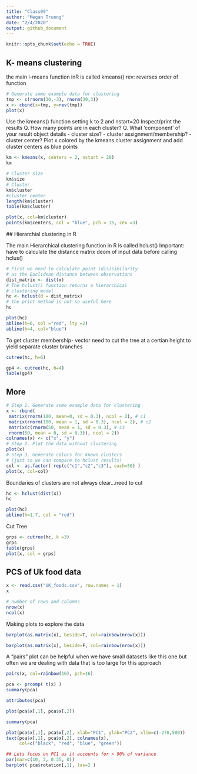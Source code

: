 ```yaml
---
title: "Class09"
author: "Megan Truong"
date: "2/4/2020"
output: github_document
---
```


```r
knitr::opts_chunk$set(echo = TRUE)
```

## K- means clustering

the main l-means function inR is called kmeans()
rev: reverses order of function

```r
# Generate some example data for clustering
tmp <- c(rnorm(30,-3), rnorm(30,3))
x <- cbind(x=tmp, y=rev(tmp))
plot(x)

```

Use the kmeans() function setting k to 2 and nstart=20
Inspect/print the results
Q. How many points are in each cluster?
Q. What ‘component’ of your result object details
 - cluster size?
 - cluster assignment/membership?
 - cluster center?
Plot x colored by the kmeans cluster assignment and
 add cluster centers as blue points
 
```r
km <- kmeans(x, centers = 2, nstart = 20)
km

# Cluster size
km$size
# Cluster
km$cluster
#cluster center
length(km$cluster)
table(km$cluster)

```
 
```r
plot(x, col=km$cluster)
points(km$centers, col = "blue", pch = 15, cex =3)
```
 
 
 
 ## Hierarchial clustering in R
 
 The main Hierarchical clustering function in R is called hclust() 
    Important: have to calculate the distance matrix deom of input data     before calling hclus()
  
```r
# First we need to calculate point (dis)similarity
# as the Euclidean distance between observations
dist_matrix <- dist(x)
# The hclust() function returns a hierarchical
# clustering model
hc <- hclust(d = dist_matrix)
# the print method is not so useful here
hc 
```
```r
plot(hc)
abline(h=6, col ="red", lty =2)
abline(h=4, col="blue")
```

To get cluster membership- vector need to cut the tree at a certian height to yield separate cluster branches
```r
cutree(hc, h=6)
```

```r
gp4 <- cutree(hc, h=4)
table(gp4)
```


## More

```r
# Step 1. Generate some example data for clustering
x <- rbind(
 matrix(rnorm(100, mean=0, sd = 0.3), ncol = 2), # c1
 matrix(rnorm(100, mean = 1, sd = 0.3), ncol = 2), # c2
 matrix(c(rnorm(50, mean = 1, sd = 0.3), # c3
 rnorm(50, mean = 0, sd = 0.3)), ncol = 2))
colnames(x) <- c("x", "y")
# Step 2. Plot the data without clustering
plot(x)
# Step 3. Generate colors for known clusters
# (just so we can compare to hclust results)
col <- as.factor( rep(c("c1","c2","c3"), each=50) )
plot(x, col=col)
```
 Boundaries of clusters are not always clear...need to cut
```r
hc <- hclust(dist(x))
hc
```

```r
plot(hc)
abline(h=1.7, col = "red")
```
Cut Tree
```r
grps <- cutree(hc, k =3)
grps
table(grps)
plot(x, col = grps)
```

## PCS of Uk food data

```r
x <- read.csv("UK_foods.csv", row.names = 1)
x
```

```r
# number of rows and columns
nrow(x)
ncol(x)
```

Making plots to explore the data

```r
barplot(as.matrix(x), beside=T, col=rainbow(nrow(x)))
```


```r
barplot(as.matrix(x), beside=F, col=rainbow(nrow(x)))
```


A "pairs" plot can be helpful when we have small datasets like this one but  often we  are dealing with  data that is too large for this approach

```r
pairs(x, col=rainbow(10), pch=16)
```

```r
pca <- prcomp( t(x) )
summary(pca)
```

```r
attributes(pca)
```


```r
plot(pca$x[,1], pca$x[,2])
```


```r
summary(pca)
```





```r
plot(pca$x[,1], pca$x[,2], xlab="PC1", ylab="PC2", xlim=c(-270,500))
text(pca$x[,1], pca$x[,2], colnames(x),
     col=c("black", "red", "blue", "green"))
```

```r
## Lets focus on PC1 as it accounts for > 90% of variance 
par(mar=c(10, 3, 0.35, 0))
barplot( pca$rotation[,1], las=2 )
```

